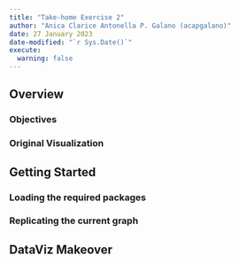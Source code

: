 ```yaml
---
title: "Take-home Exercise 2"
author: "Anica Clarice Antonella P. Galano (acapgalano)"
date: 27 January 2023
date-modified: "`r Sys.Date()`"
execute:
  warning: false
---
```


## Overview

### Objectives

### Original Visualization

## Getting Started

### Loading the required packages

###  Replicating the current graph

## DataViz Makeover

## 
